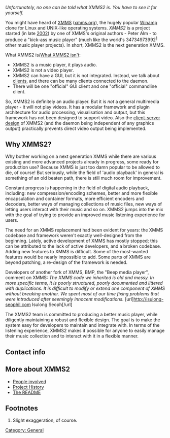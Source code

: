 ''Unfortunately, no one can be told what XMMS2 is. You have to see it for yourself.''

You might have heard of [[Wikipedia:XMMS|XMMS]] ([http://www.xmms.org xmms.org]), the hugely popular [[Wikipedia:Winamp|Winamp]] clone for Linux and UNIX-like operating systems. ''XMMS2'' is a project started (in late [[XMMS2:History/Ancient#2002|2002]]) by one of XMMS's original authors - Peter Alm - to produce a "kick-ass music player" (much like the world's 34734973992<sup>[[#Footnotes|1]]</sup> other music player projects). In short, XMMS2 is the next generation XMMS.

;What XMMS2 is/[[What XMMS2 isn't]]:

* XMMS2 is a music player, it plays audio.
* XMMS2 is not a video player.
* XMMS2 can have a GUI, but it is not integrated. Instead, we talk about [[XMMS2 Clients|clients]], and there can be many clients connected to the daemon.
* There will be one "official" GUI client and one "official" commandline client.

So, XMMS2 is definitely an audio player. But it is ''not'' a general multimedia player - it will not play videos. It has a modular framework and plugin architecture for audio processing, visualisation and output, but this framework has not been designed to support video. Also the [[Design of XMMS2|client-server design]] of XMMS2 (and the daemon being independent of any graphics output) practically prevents direct video output being implemented.

== Why XMMS2? ==

Why bother working on a next generation XMMS while there are various existing and more advanced projects already in progress, some ready for production use? Because XMMS is just too damn popular to be allowed to die, of course! But seriously, while the field of 'audio playback' in general is something of an old beaten path, there is still much room for improvement.

Constant progress is happening in the field of digital audio playback, including: new compression/encoding schemes, better and more flexible encapsulation and container formats, more efficient encoders and decoders, better ways of managing collections of music files, new ways of letting users interact with their music and so on. XMMS2 jumps into the mix with the goal of trying to provide an improved music listening experience for users. 

The need for an XMMS replacement had been evident for years: the XMMS codebase and framework weren't exactly well-designed from the beginning. Lately, active development of XMMS has mostly stopped; this can be attributed to the lack of active developers, and a broken codebase. Adding new features to XMMS is difficult. Some of the most-wanted features would be nearly impossible to add. Some parts of XMMS are beyond patching, a re-design of the framework is needed.

Developers of another fork of XMMS, BMP, the "Beep media player", comment on XMMS:
''The XMMS code we inherited is old and messy. In more specific terms, it is poorly structured, poorly documented and littered with duplications. It is difficult to modify or extend one component of XMMS without breaking another. We spent most of our time fixing problems that were introduced after seemingly innocent modifications.''
[url]http://isulong-seophil.com Isulong Seoph[/url]

The XMMS2 team is committed to producing a better music player, while diligently maintaining a robust and flexible design. The goal is to make the system easy for developers to maintain and integrate with. In terms of the listening experience, XMMS2 makes it possible for anyone to easily manage their music collection and to interact with it in a flexible manner.

== Contact info ==
{{Contact-info}}

== More about XMMS2 ==
* [[About/People|People involved]]
* [[XMMS2:History|Project History]]
* [[README|The README]]

== Footnotes ==
# Slight exaggeration, of course.

[[Category: General]]